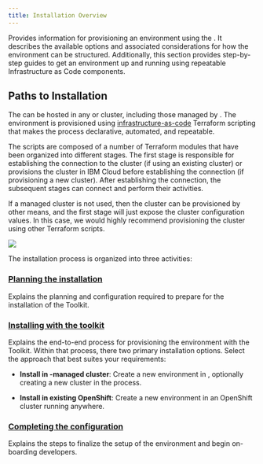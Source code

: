 ```yaml
---
title: Installation Overview
---
```



<PageDescription>

Provides information for provisioning
an environment using the <Globals name="longName"/>. It describes the available options
and associated considerations for how the environment can be structured. Additionally,
this section provides step-by-step guides to get an environment up and running 
using repeatable Infrastructure as Code components.

</PageDescription>

## Paths to Installation

The <Globals name="longName"/> <Globals name="env"/> can be hosted in 
any <Globals name="kube"/> or <Globals name="ocp"/> cluster, including those managed by <Globals name="ic"/>. The 
environment is provisioned using [infrastructure-as-code](/admin/iasc) Terraform scripting that makes the process 
declarative, automated, and repeatable.

The scripts are composed of a number of Terraform modules that have been organized into different stages. The first 
stage is responsible for establishing the connection to the cluster (if using an existing cluster) or provisions the
cluster in IBM Cloud before establishing the connection (if provisioning a new cluster). After establishing the connection,
the subsequent stages can connect and perform their activities. 

If a managed <Globals name="ic"/> cluster is not used, 
then the cluster can be provisioned by other means, and the first stage will just expose the cluster configuration 
values. In this case, we would highly recommend provisioning the cluster using other Terraform scripts.

![](/images/install.png)

The installation process is organized into three activities:

### [Planning the installation](/getting-started-day-0/plan-installation/ibm-cloud) 

Explains the planning and configuration required to prepare for the installation of the Toolkit.

### [Installing with the toolkit](/getting-started-day-0/install-toolkit/ibm-cloud)

Explains the end-to-end process for provisioning the environment with the Toolkit. Within that process, there two 
primary installation options. Select the approach that best suites your requirements:

* **Install in <Globals name="ic"/>-managed cluster**: Create a new environment in <Globals name="ic"/>, optionally 
  creating a new cluster in the process.

* **Install in existing OpenShift**: Create a new environment in an OpenShift cluster running anywhere.

### [Completing the configuration](/getting-started-day-0/post-installation)

Explains the steps to finalize the setup of the environment and begin on-boarding developers.
